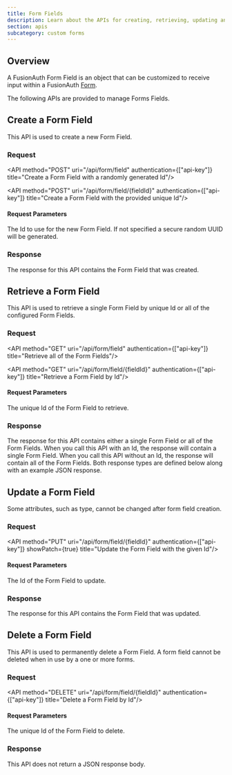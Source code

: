 ```yaml
---
title: Form Fields
description: Learn about the APIs for creating, retrieving, updating and deleting form fields.
section: apis
subcategory: custom forms
---
```


<PremiumPlanBlurb />

## Overview

A FusionAuth Form Field is an object that can be customized to receive input within a FusionAuth [Form](/docs/apis/custom-forms/forms).

The following APIs are provided to manage Forms Fields.

## Create a Form Field

This API is used to create a new Form Field.

### Request

<API method="POST" uri="/api/form/field" authentication={["api-key"]} title="Create a Form Field with a randomly generated Id"/>

<API method="POST" uri="/api/form/field/{fieldId}" authentication={["api-key"]} title="Create a Form Field with the provided unique Id"/>

#### Request Parameters

<APIBlock>
  <APIField name="fieldId" type="UUID" optional defaults="secure random UUID">
    The Id to use for the new Form Field. If not specified a secure random UUID will be generated.
  </APIField>
</APIBlock>

<FormFieldRequestBody />

### Response

The response for this API contains the Form Field that was created.

<StandardPostResponseCodes never_search_error />

<FormFieldResponseBody />

## Retrieve a Form Field

This API is used to retrieve a single Form Field by unique Id or all of the configured Form Fields.

### Request

<API method="GET" uri="/api/form/field" authentication={["api-key"]} title="Retrieve all of the Form Fields"/>

<API method="GET" uri="/api/form/field/{fieldId}" authentication={["api-key"]} title="Retrieve a Form Field by Id"/>

#### Request Parameters

<APIBlock>
  <APIField name="fieldId" type="UUID" required>
    The unique Id of the Form Field to retrieve.
  </APIField>
</APIBlock>

### Response

The response for this API contains either a single Form Field or all of the Form Fields. When you call this API with an Id, the response will contain a single Form Field. When you call this API without an Id, the response will contain all of the Form Fields. Both response types are defined below along with an example JSON response.

<StandardGetResponseCodes never_search_error />

<FormFieldResponseBody />

<FormFieldsResponseBody />

## Update a Form Field

<GenericUpdateExplanationFragment capitalized_object_name="Form Field" />

Some attributes, such as <InlineField>type</InlineField>, cannot be changed after form field creation.

### Request

<API method="PUT" uri="/api/form/field/{fieldId}" authentication={["api-key"]} showPatch={true} title="Update the Form Field with the given Id"/>

#### Request Parameters

<APIBlock>
  <APIField name="fieldId" type="UUID" required>
    The Id of the Form Field to update.
  </APIField>
</APIBlock>

<FormFieldRequestBody update_request />

### Response

The response for this API contains the Form Field that was updated.

<StandardPutResponseCodes never_search_error />

<FormFieldResponseBody />

## Delete a Form Field

This API is used to permanently delete a Form Field. A form field cannot be deleted when in use by a one or more forms.

### Request

<API method="DELETE" uri="/api/form/field/{fieldId}" authentication={["api-key"]} title="Delete a Form Field by Id"/>

#### Request Parameters

<APIBlock>
  <APIField name="fieldId" type="UUID" required>
    The unique Id of the Form Field to delete.
  </APIField>
</APIBlock>

### Response

This API does not return a JSON response body.

<StandardDeleteResponseCodes never_search_error />

